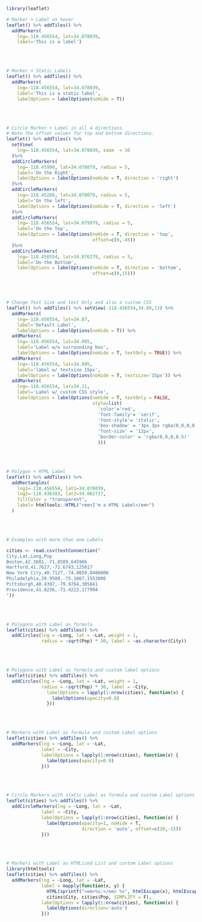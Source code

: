 
```r
library(leaflet)

# Marker + Label on hover
leaflet() %>% addTiles() %>%
  addMarkers(
    lng=-118.456554, lat=34.078039,
    label='This is a label')
```

<br/><br/>

```r
# Marker + Static Labels
leaflet() %>% addTiles() %>%
  addMarkers(
    lng=-118.456554, lat=34.078039,
    label='This is a static label',
    labelOptions = labelOptions(noHide = T))
```

<br/><br/>

```r
# Circle Marker + Label in all 4 directions.
# Note the offset values for top and bottom directions.
leaflet() %>% addTiles() %>%
  setView(
    lng=-118.456554, lat=34.078039, zoom  = 16
  )%>%
  addCircleMarkers(
    lng=-118.45990, lat=34.078079, radius = 5,
    label='On the Right',
    labelOptions = labelOptions(noHide = T, direction = 'right')
  )%>%
  addCircleMarkers(
    lng=-118.45280, lat=34.078079, radius = 5,
    label='On the left',
    labelOptions = labelOptions(noHide = T, direction = 'left')
  )%>%
  addCircleMarkers(
    lng=-118.456554, lat=34.079979, radius = 5,
    label='On the Top',
    labelOptions = labelOptions(noHide = T, direction = 'top',
                                offset=c(0,-45))
  )%>%
  addCircleMarkers(
    lng=-118.456554, lat=34.076279, radius = 5,
    label='On the Bottom',
    labelOptions = labelOptions(noHide = T, direction = 'bottom',
                                offset=c(0,15)))
```

<br/><br/>

```r
# Change Text Size and text Only and also a custom CSS
leaflet() %>% addTiles() %>% setView(-118.456554,34.09,13) %>%
  addMarkers(
    lng=-118.456554, lat=34.07,
    label='Default Label',
    labelOptions = labelOptions(noHide = T)) %>%
  addMarkers(
    lng=-118.456554, lat=34.085,
    label='Label w/o surrounding box',
    labelOptions = labelOptions(noHide = T, textOnly = TRUE)) %>%
  addMarkers(
    lng=-118.456554, lat=34.095,
    label='label w/ textsize 15px',
    labelOptions = labelOptions(noHide = T, textsize='15px')) %>%
  addMarkers(
    lng=-118.456554, lat=34.11,
    label='Label w/ custom CSS style',
    labelOptions = labelOptions(noHide = T, textOnly = FALSE,
                                style=list(
                                  'color'='red',
                                  'font-family'= 'serif',
                                  'font-style'= 'italic',
                                  'box-shadow' = '3px 3px rgba(0,0,0,0.25)',
                                  'font-size' = '12px',
                                  'border-color' = 'rgba(0,0,0,0.5)'
                                  )))
```

<br/><br/>

```r
# Polygon + HTML Label
leaflet() %>% addTiles() %>%
  addRectangles(
    lng1=-118.456554, lat1=34.078039,
    lng2=-118.436383, lat2=34.062717,
    fillColor = "transparent",
    label= htmltools::HTML("<em>I'm a HTML Label</em>")
  )
```

<br/><br/>

```r
# Examples with more than one Labels

cities <- read.csv(textConnection("
City,Lat,Long,Pop
Boston,42.3601,-71.0589,645966
Hartford,41.7627,-72.6743,125017
New York City,40.7127,-74.0059,8406000
Philadelphia,39.9500,-75.1667,1553000
Pittsburgh,40.4397,-79.9764,305841
Providence,41.8236,-71.4222,177994
"))
```

<br/><br/>

```r
# Polygons with Label as formula
leaflet(cities) %>% addTiles() %>%
  addCircles(lng = ~Long, lat = ~Lat, weight = 1,
             radius = ~sqrt(Pop) * 30, label = ~as.character(City))
```

<br/><br/>

```r
# Polygons with Label as formula and custom label options
leaflet(cities) %>% addTiles() %>%
  addCircles(lng = ~Long, lat = ~Lat, weight = 1,
             radius = ~sqrt(Pop) * 30, label = ~City,
               labelOptions = lapply(1:nrow(cities), function(x) {
                 labelOptions(opacity=0.8)
               }))
```

<br/><br/>

```r
# Markers with Label as formula and custom Label options
leaflet(cities) %>% addTiles() %>%
  addMarkers(lng = ~Long, lat = ~Lat,
             label = ~City,
             labelOptions = lapply(1:nrow(cities), function(x) {
               labelOptions(opacity=0.9)
             }))
```

<br/><br/>

```r
# Circle Markers with static Label as formula and custom Label options
leaflet(cities) %>% addTiles() %>%
  addCircleMarkers(lng = ~Long, lat = ~Lat,
             label = ~City,
             labelOptions = lapply(1:nrow(cities), function(x) {
               labelOptions(opacity=1, noHide = T,
                            direction = 'auto', offset=c(20,-15))
             }))
```

<br/><br/>

```r
# Markers with Label as HTMLized List and custom Label options
library(htmltools)
leaflet(cities) %>% addTiles() %>%
  addMarkers(lng = ~Long, lat = ~Lat,
             label = mapply(function(x, y) {
               HTML(sprintf("<em>%s:</em> %s", htmlEscape(x), htmlEscape(y)))},
               cities$City, cities$Pop, SIMPLIFY = F),
             labelOptions = lapply(1:nrow(cities), function(x) {
               labelOptions(direction='auto')
             }))
```

<br/><br/>
